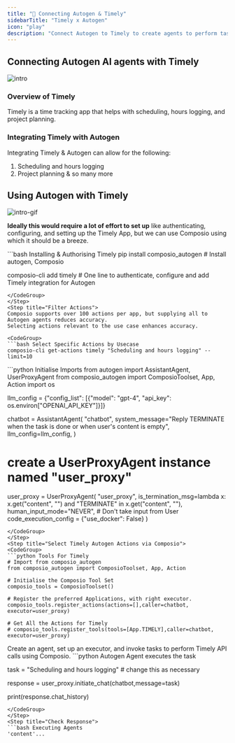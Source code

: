 ```yaml
---
title: "🚀 Connecting Autogen & Timely"
sidebarTitle: "Timely x Autogen"
icon: "play"
description: "Connect Autogen to Timely to create agents to perform tasks using natural language"
---
```


## Connecting Autogen AI agents with Timely
![intro](/media/intro.jpg)

### Overview of Timely

Timely is a time tracking app that helps with scheduling, hours logging, and project planning.

### Integrating Timely with Autogen

Integrating Timely & Autogen can allow for the following:

1. Scheduling and hours logging
2. Project planning
& so many more

## Using Autogen with Timely
![intro-gif](/media/intro.gif)
<Steps>
<Step title="Setting Up the Environment">

**Ideally this would require a lot of effort to set up** like authenticating, configuring, and setting up the Timely App, but we can use Composio using which it should be a breeze.

<CodeGroup>
```bash Installing & Authorising Timely
pip install composio_autogen # Install autogen, Composio 

composio-cli add timely # One line to authenticate, configure and add Timely integration for Autogen
```
</CodeGroup>
</Step>
<Step title="Filter Actions">
Composio supports over 100 actions per app, but supplying all to Autogen agents reduces accuracy.
Selecting actions relevant to the use case enhances accuracy.

<CodeGroup>
```bash Select Specific Actions by Usecase
composio-cli get-actions timely "Scheduling and hours logging" --limit=10
```
</CodeGroup>

</Step>
<Step title="Import Base Packages">

<CodeGroup>
```python Initialise Imports
from autogen import AssistantAgent, UserProxyAgent
from composio_autogen import ComposioToolset, App, Action
import os

llm_config = {"config_list": [{"model": "gpt-4", "api_key": os.environ["OPENAI_API_KEY"]}]}

chatbot = AssistantAgent(
    "chatbot",
    system_message="Reply TERMINATE when the task is done or when user's content is empty",
    llm_config=llm_config,
)

# create a UserProxyAgent instance named "user_proxy"
user_proxy = UserProxyAgent(
    "user_proxy",
    is_termination_msg=lambda x: x.get("content", "") and "TERMINATE" in x.get("content", ""),
    human_input_mode="NEVER", # Don't take input from User
    code_execution_config = {"use_docker": False}
)
```
</CodeGroup>
</Step>
<Step title="Select Timely Autogen Actions via Composio">
<CodeGroup>
```python Tools For Timely
# Import from composio_autogen
from composio_autogen import ComposioToolset, App, Action

# Initialise the Composio Tool Set
composio_tools = ComposioToolset()

# Register the preferred Applications, with right executor. 
composio_tools.register_actions(actions=[],caller=chatbot, executor=user_proxy)

# Get All the Actions for Timely
# composio_tools.register_tools(tools=[App.TIMELY],caller=chatbot, executor=user_proxy) 
```
</CodeGroup>
</Step>
<Step title="Execute the Agent">
Create an agent, set up an executor, and invoke tasks to perform Timely API calls using Composio. 
<CodeGroup>
```python Autogen Agent executes the task

task = "Scheduling and hours logging" # change this as necessary

response = user_proxy.initiate_chat(chatbot,message=task)

print(response.chat_history)
```
</CodeGroup>
</Step>
<Step title="Check Response">
```bash Executing Agents
'content'...
```
</Step>
</Steps>

